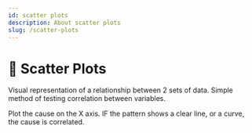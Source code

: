 ```yaml
---
id: scatter plots
description: About scatter plots
slug: /scatter-plots
---
```


# 💠 Scatter Plots


Visual representation of a relationship between 2 sets of data. Simple method of testing correlation between variables. 

Plot the cause on the X axis. IF the pattern shows a clear line, or a curve, the cause is correlated.